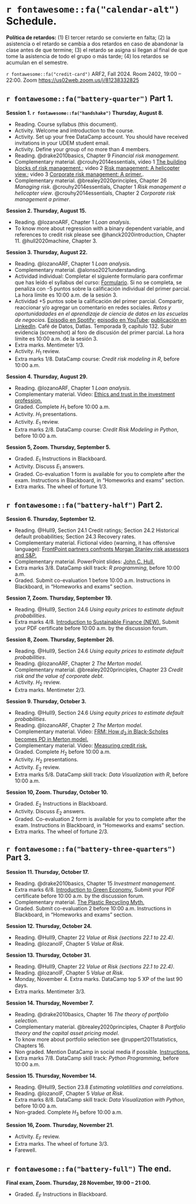 # `r fontawesome::fa("calendar-alt")` Schedule. {#sec-schedule}

**Política de retardos:** (1) El tercer retardo se convierte en falta; (2) la asistencia o el retardo se cambia a dos retardos en caso de abandonar la clase antes de que termine; (3) el retardo se asigna si llegan al final de que tome la asistencia de todo el grupo o más tarde; (4) los retardos se acumulan en el semestre.

`r fontawesome::fa("credit-card")` ARF2, Fall 2024. Room  2402, 19:00 – 22:00. Zoom [https://us02web.zoom.us/j/81238332825](https://us02web.zoom.us/j/81238332825
)

## `r fontawesome::fa("battery-quarter")` Part 1.

**Session 1. `r fontawesome::fa("handshake")` Thursday, August 8.**

- Reading. Course syllabus (this document).
- Activity. Welcome and introduction to the course.
- Activity. Set up your free DataCamp account. You should have received invitations in your UDEM student email.
- Activity. Define your group of no more than 4 members.
- Reading. @drake2010basics, Chapter 9 *Financial risk management*. 
- Complementary material. @crouhy2014essentials, video 1 [The building blocks of risk management.](https://youtu.be/sKMt1qzmGfU); video 2 [Risk management: A helicopter view.](https://youtu.be/PJbRtIVGdaI); video 3 [Corporate risk management: A primer.](https://youtu.be/YWpfwi8wD4c).
- Complementary material. @brealey2020principles, Chapter 26 *Managing risk*. @crouhy2014essentials, Chapter 1 *Risk management a helicopter view*. @crouhy2014essentials, Chapter 2 *Corporate risk management a primer*.


**Session 2. Thursday, August 15.**

- Reading. @lozanoARF, Chapter 1 *Loan analysis*.
- To know more about regression with a binary dependent variable, and references to credit risk please see @hanck2020introduction, Chapter 11. @hull2020machine, Chapter 3.

**Session 3. Thursday, August 22.**

- Reading. @lozanoARF, Chapter 1 *Loan analysis*.
- Complementary material. @alonso2021understanding.
- Actividad individual: Completar el siguiente formulario para confirmar que has leído el syllabus del curso: [Formulario](https://forms.gle/9mmd6ioReWcLb1F7A). Si no se completa, se penaliza con -5 puntos sobre la calificación individual del primer parcial. La hora límite es 10:00 a.m. de la sesión 3.
- Actividad +5 puntos sobe la calificación del primer parcial. Compartir, reaccionar y/o agregar un comentario en redes sociales. *Retos y oportunidadades en el aprendizaje de ciencia de datos en las escuelas de negocios.* [Episodio en Spotify](https://open.spotify.com/episode/6x8c6XIPIfIPLj1yRhi5D8?si=bcee2af66ed54e09); [episodio en YouTube](https://youtu.be/SKG3Kr-TK-w?si=W5wg2DXluuiEspWC); [publicación en LinkedIn](https://www.linkedin.com/posts/martin-lozano-21818a22_132-retos-y-oportunidades-en-el-aprendizaje-activity-7142212773349945344-1xHL?utm_source=share&utm_medium=member_desktop). Café de Datos, Datlas. Temporada 9, capítulo 132. Subir evidencia (screenshot) al foro de discusión del primer parcial. La hora límite es 10:00 a.m. de la sesión 3.
- Extra marks. Mentimeter 1/3.
- Activity. $H_1$ review.
- Extra marks 1/8. DataCamp course: *Credit risk modeling in R*, before 10:00 a.m.

<!-- **Holiday. `r fontawesome::fa("umbrella-beach")` Monday, 5 February.** -->

**Session 4. Thursday, August 29.**

- Reading. @lozanoARF, Chapter 1 *Loan analysis*.
- Complementary material. Video: [Ethics and trust in the investment profession.](https://youtu.be/azBhDSjBRS0)
- Graded. Complete $H_1$ before 10:00 a.m.
- Activity. $H_1$ presentations.
- Activity. $E_1$ review.
- Extra marks 2/8. DataCamp course: *Credit Risk Modeling in Python*, before 10:00 a.m.

**Session 5, Zoom. Thursday, September 5.**

- Graded. $E_1$ Instructions in Blackboard.
- Activity. Discuss $E_1$ answers.
- Graded. Co-evaluation 1 form is available for you to complete after the exam. Instructions in Blackboard, in "Homeworks and exams" section.
- Extra marks. The wheel of fortune 1/3.

## `r fontawesome::fa("battery-half")` Part 2.

**Session 6. Thursday, September 12.**

- Reading. @Hull9, Section 24.1 Credit ratings; Section 24.2 Historical default probabilities; Section 24.3 Recovery rates.
- Complementary material. Fictional video (warning, it has offensive language): [FrontPoint partners confronts Morgan Stanley risk assessors and S&P.](https://youtu.be/Vvxbc8L4s64)
- Complementary material. PowerPoint slides: [John C. Hull.](https://www-2.rotman.utoronto.ca/~hull/ofodslides/index.html)
- Extra marks 3/8. DataCamp skill track: *R programming*, before 10:00 a.m.
- Graded. Submit co-evaluation 1 before 10:00 a.m. Instructions in Blackboard, in "Homeworks and exams" section.

**Session 7, Zoom. Thursday, September 19.**

- Reading. @Hull9, Section 24.6 *Using equity prices to estimate default probabilities*.
- Extra marks 4/8. [Introduction to Sustainable Finance (NEW).](https://unccelearn.org/course/view.php?id=139&page=overview) Submit your PDF certificate before 10:00 a.m. by the discussion forum.

**Session 8, Zoom. Thursday, September 26.**

- Reading. @Hull9, Section 24.6 *Using equity prices to estimate default probabilities*.
- Reading. @lozanoARF, Chapter 2 *The Merton model*.
- Complementary material. @brealey2020principles, Chapter 23 *Credit risk and the value of corporate debt*.
- Activity. $H_2$ review.
- Extra marks. Mentimeter 2/3.

**Session 9. Thursday, October 3.**

- Reading. @Hull9, Section 24.6 *Using equity prices to estimate default probabilities*.
- Reading. @lozanoARF, Chapter 2 *The Merton model*.
- Complementary material. Video: [FRM: How $d_2$ in Black-Scholes becomes PD in Merton model.](https://youtu.be/lV0ytJYbVzc)
- Complementary material. Video: [Measuring credit risk.](https://youtu.be/03nNzt8PyYM)
- Graded. Complete $H_2$ before 10:00 a.m.
- Activity. $H_2$ presentations.
- Activity. $E_2$ review.
- Extra marks 5/8. DataCamp skill track: *Data Visualization with R*, before 10:00 a.m.

**Session 10, Zoom. Thursday, October 10.**

- Graded. $E_2$ Instructions in Blackboard.
- Activity. Discuss $E_2$ answers.
- Graded. Co-evaluation 2 form is available for you to complete after the exam. Instructions in Blackboard, in "Homeworks and exams" section.
- Extra marks. The wheel of fortune 2/3.

## `r fontawesome::fa("battery-three-quarters")` Part 3.

**Session 11. Thursday, October 17.**

- Reading. @drake2010basics, Chapter 15 *Investment management*.
- Extra marks 6/8. [Introduction to Green Economy.](https://unccelearn.org/course/view.php?id=51&page=overview) Submit your PDF certificate before 10:00 a.m. by the discussion forum.
- Complementary material. [The Plastic Recycling Myth.](https://youtu.be/zZlRhCDzh2A)
- Graded. Submit co-evaluation 2 before 10:00 a.m. Instructions in Blackboard, in "Homeworks and exams" section.

**Session 12. Thursday, October 24.**

- Reading. @Hull9, Chapter 22 *Value at Risk (sections 22.1 to 22.4)*.
- Reading. @lozanoIF, Chapter 5 *Value at Risk*.

**Session 13. Thursday, October 31.**

- Reading. @Hull9, Chapter 22 *Value at Risk (sections 22.1 to 22.4)*.
- Reading. @lozanoIF, Chapter 5 *Value at Risk*.
- Monday, November 4. Extra marks. DataCamp top 5 XP of the last 90 days.
- Extra marks. Mentimeter 3/3.

**Session 14. Thursday, November 7.**

- Reading. @drake2010basics, Chapter 16 *The theory of portfolio selection*.
- Complementary material. @brealey2020principles, Chapter 8 *Portfolio theory and the capital asset pricing model*.
- To know more about portfolio selection see @ruppert2011statistics, Chapters 16.
- Non graded. Mention DataCamp in social media if possible. [Instructions.](https://docs.google.com/document/d/1Dv-L036CZWsZCmn9W5p0ikgetlc4GcT-NQ9Rp_HebE0/edit)
- Extra marks 7/8. DataCamp skill track: *Python Programming*, before 10:00 a.m.

**Session 15. Thursday, November 14.**

- Reading. @Hull9, Section 23.8 *Estimating volatilities and correlations*. 
- Reading. @lozanoIF, Chapter 5 *Value at Risk*.
- Extra marks 8/8. DataCamp skill track: *Data Visualization with Python*, before 10:00 a.m.
- Non-graded. Complete $H_3$ before 10:00 a.m.

**Session 16, Zoom. Thursday, November 21.**

- Activity. $E_F$ review.
- Extra marks. The wheel of fortune 3/3.
- Farewell.

## `r fontawesome::fa("battery-full")` The end.

**Final exam, Zoom. Thursday, 28 November, 19:00 – 21:00.**

- Graded. $E_F$ Instructions in Blackboard.
